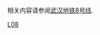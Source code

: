 {{Catnav|页面分类|地理|地下空間|城市轨道交通|武汉轨道交通}}
{{Commons cat|武汉地铁8号线}}

相关内容请参阅[[武汉地铁8号线|武汉地铁8号线]].

[[Category:武汉地铁路线|L08]]